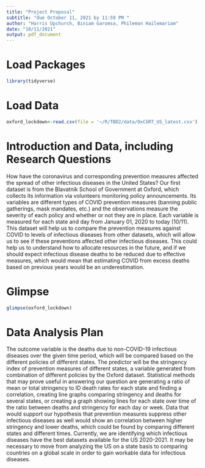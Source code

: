 ```yaml
---
title: "Project Proposal"
subtitle: "due October 11, 2021 by 11:59 PM "
author: "Harris Upchurch, Biniam Garomsa, Philemon Hailemariam"
date: "10/11/2021"
output: pdf_document
---
```


# Load Packages

```r
library(tidyverse) 
``` 

# Load Data
```r
oxford_lockdown<-read.csv(file = '~/R/TBD2/data/OxCGRT_US_latest.csv')
```

# Introduction and Data, including Research Questions

How have the coronavirus and corresponding prevention measures affected the spread of other infectious diseases in the United States? Our first dataset is from the Blavatnik School of Government at Oxford, which collects its information via volunteers monitoring policy announcements. Its variables are different types of COVID prevention measures (banning public gatherings, mask mandates, etc.) and the observations measure the severity of each policy and whether or not they are in place. Each variable is measured for each state and day from January 01, 2020 to today (10/11). This dataset will help us to compare the prevention measures against COVID to levels of infectious diseases from other datasets, which will allow us to see if these preventions affected other infectious diseases. This could help us to understand how to allocate resources in the future, and if we should expect infectious disease deaths to be reduced due to effective measures, which would mean that estimating COVID from excess deaths based on previous years would be an underestimation.

# Glimpse

```r
glimpse(oxford_lockdown)
```


# Data Analysis Plan

The outcome variable is the deaths due to non-COVID-19 infectious diseases over the given time period, which will be compared based on the different policies of different states. The predictor will be the stringency index of prevention measures of different states, a variable generated from combination of different policies by the Oxford dataset. Statistical methods that may prove useful in answering our question are generating a ratio of mean or total stringency to ID death rates for each state and finding a correlation, creating line graphs comparing stringency and deaths for several states, or creating a graph showing lines for each state over time of the ratio between deaths and stringency for each day or week. Data that would support our hypothesis that prevention measures suppress other infectious diseases as well would show an correlation between higher stringency and lower deaths, which could be found by comparing different states and different times. Currently, we are identifying which infectious diseases have the best datasets available for the US 2020-2021. It may be necessary to move from analyzing the US on a state basis to comparing countries on a global scale in order to gain workable data for infectious diseases.

